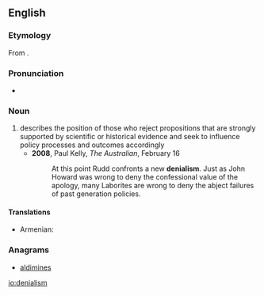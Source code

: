 ==English==

===Etymology===
From {{suffix|denial|ism}}.

===Pronunciation===
* {{a|UK}} {{IPA|/dɪˈnaɪ(j)əlɪzəm/}}

===Noun===
{{wikipedia}}
{{en-noun|-|s}}

# describes the position of those who reject propositions that are strongly supported by scientific or historical evidence and seek to influence policy processes and outcomes accordingly
#*'''2008''', Paul Kelly, ''The Australian'', February 16
#*: At this point Rudd confronts a new '''denialism'''. Just as John Howard was wrong to deny the confessional value of the apology, many Laborites are wrong to deny the abject failures of past generation policies.

====Translations====
{{trans-top|position of those who reject propositions that are strongly supported by scientific or historical evidence}}
* Armenian: {{t|hy|ժխտողականություն|tr=žxtołakanutʿyun|sc=Armn}}
{{trans-mid}}
{{trans-bottom}}

===Anagrams===
* [[aldimines#English|aldimines]]

[[io:denialism]]